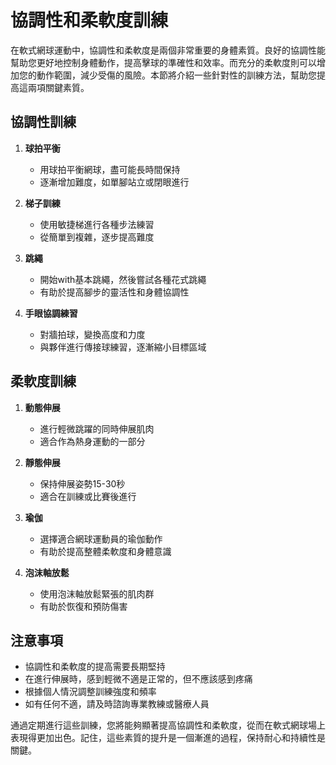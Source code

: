 # 協調性和柔軟度訓練

在軟式網球運動中，協調性和柔軟度是兩個非常重要的身體素質。良好的協調性能幫助您更好地控制身體動作，提高擊球的準確性和效率。而充分的柔軟度則可以增加您的動作範圍，減少受傷的風險。本節將介紹一些針對性的訓練方法，幫助您提高這兩項關鍵素質。

## 協調性訓練

1. **球拍平衡**
   - 用球拍平衡網球，盡可能長時間保持
   - 逐漸增加難度，如單腳站立或閉眼進行

2. **梯子訓練**
   - 使用敏捷梯進行各種步法練習
   - 從簡單到複雜，逐步提高難度

3. **跳繩**
   - 開始with基本跳繩，然後嘗試各種花式跳繩
   - 有助於提高腳步的靈活性和身體協調性

4. **手眼協調練習**
   - 對牆拍球，變換高度和力度
   - 與夥伴進行傳接球練習，逐漸縮小目標區域

## 柔軟度訓練

1. **動態伸展**
   - 進行輕微跳躍的同時伸展肌肉
   - 適合作為熱身運動的一部分

2. **靜態伸展**
   - 保持伸展姿勢15-30秒
   - 適合在訓練或比賽後進行

3. **瑜伽**
   - 選擇適合網球運動員的瑜伽動作
   - 有助於提高整體柔軟度和身體意識

4. **泡沫軸放鬆**
   - 使用泡沫軸放鬆緊張的肌肉群
   - 有助於恢復和預防傷害

## 注意事項

- 協調性和柔軟度的提高需要長期堅持
- 在進行伸展時，感到輕微不適是正常的，但不應該感到疼痛
- 根據個人情況調整訓練強度和頻率
- 如有任何不適，請及時諮詢專業教練或醫療人員

通過定期進行這些訓練，您將能夠顯著提高協調性和柔軟度，從而在軟式網球場上表現得更加出色。記住，這些素質的提升是一個漸進的過程，保持耐心和持續性是關鍵。
